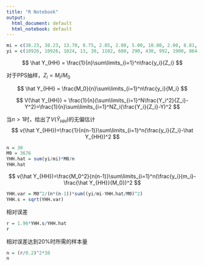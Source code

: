 ```yaml
---
title: "R Notebook"
output:
  html_document: default
  html_notebook: default
---
```


```r
mi = c(38.23, 38.23, 13.70, 0.75, 2.85, 2.00, 5.00, 10.80, 2.00, 8.81, 6.50, 15.00, 7.00, 16.00, 12.30, 3.86, 15.80, 9.00, 21.00, 21.00, 1.50, 8.00, 28.42, 9.01, 9.01, 0.75, 6.00, 28.43, 9.97, 6.20)
yi = c(10926, 10926, 1024, 13, 30, 1102, 600, 290, 430, 992, 1900, 864, 17, 1045, 220, 4600, 2370, 940, 640, 640, 10, 80, 13672, 3845, 3845, 480, 311, 9284, 842, 510)
```

$$
\hat Y_{HH} = \frac{1}{n}\sum\limits_{i=1}^n\frac{y_i}{Z_i}
$$

对于PPS抽样，$Z_i=M_i/M_0$

$$
\hat Y_{HH} = \frac{M_0}{n}\sum\limits_{i=1}^n\frac{y_i}{M_i}
$$

$$
V(\hat Y_{HH}) = \frac{1}{n}(\sum\limits_{i=1}^N\frac{Y_i^2}{Z_i}-Y^2)=\frac{1}{n}\sum\limits_{i=1}^NZ_i(\frac{Y_i}{Z_i}-Y)^2
$$

当$n>1$时，给出了$V(\hat Y_{HH})$的无偏估计
$$
v(\hat Y_{HH})=\frac{1}{n(n-1)}\sum\limits_{i=1}^n(\frac{y_i}{Z_i}-\hat Y_{HH})^2
$$

```r
n = 30
M0 = 3676
YHH.hat = sum(yi/mi)*M0/n
YHH.hat
```

$$
v(\hat Y_{HH})=\frac{M_0^2}{n(n-1)}\sum\limits_{i=1}^n(\frac{y_i}{m_i}-\frac{\hat Y_{HH}}{M_0})^2
$$

```r
YHH.var = M0^2/(n*(n-1))*sum((yi/mi-YHH.hat/M0)^2)
YHH.s = sqrt(YHH.var)
```

相对误差
```r
r = 1.96*YHH.s/YHH.hat
r
```
相对误差达到20\%时所需的样本量
```r
n = (r/0.2)^2*30
n
```